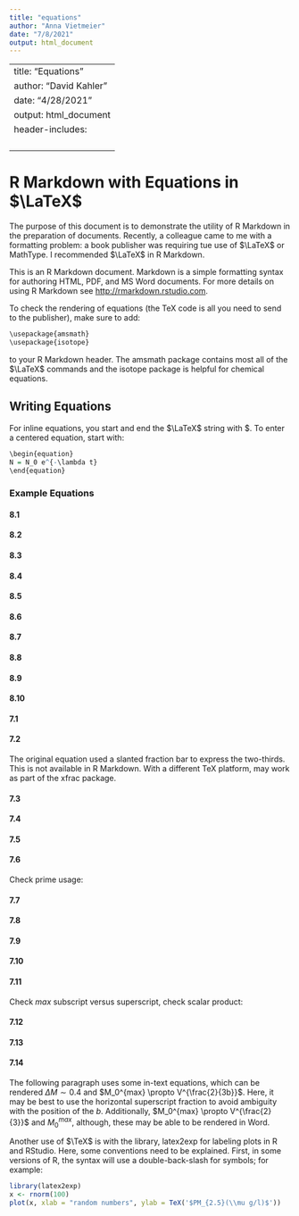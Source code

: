 ```yaml
---
title: "equations"
author: "Anna Vietmeier"
date: "7/8/2021"
output: html_document
---
```


---
title: "Equations"
author: "David Kahler"
date: "4/28/2021"
output: html_document
header-includes: 
      \usepackage{amsmath}
      \usepackage{isotope}
      \usepackage{pdfpages}
      \usepackage{pdflatex}
---

# R Markdown with Equations in $\LaTeX$

The purpose of this document is to demonstrate the utility of R Markdown in the preparation of documents.  Recently, a colleague came to me with a formatting problem: a book publisher was requiring tue use of $\LaTeX$ or MathType.  I recommended $\LaTeX$ in R Markdown.  

This is an R Markdown document. Markdown is a simple formatting syntax for authoring HTML, PDF, and MS Word documents. For more details on using R Markdown see <http://rmarkdown.rstudio.com>.  

To check the rendering of equations (the TeX code is all you need to send to the publisher), make sure to add:   
```r
\usepackage{amsmath}  
\usepackage{isotope}  
```
to your R Markdown header.  The amsmath package contains most all of the $\LaTeX$ commands and the isotope package is helpful for chemical equations.

## Writing Equations  
For inline equations, you start and end the $\LaTeX$ string with $.  To enter a centered equation, start with:  
```r
\begin{equation}
N = N_0 e^{-\lambda t}
\end{equation}
```

### Example Equations
#### 8.1
\begin{equation}
N = N_0 e^{-\lambda t}
\end{equation}

#### 8.2
\begin{equation}
\label{eq:8.2}
\mathrm{^{226}_{88}Ra} \rightarrow \mathrm{^{222}_{86}Rn} + \mathrm{^{4}_{2}He^{2+}} + \gamma + hv  
\end{equation}

#### 8.3
\begin{equation}
\mathrm{^{228}_{88}Ra} \rightarrow \mathrm{^{228}_{89}Ac} + \mathrm{e^{-}} + \gamma + hv  
\end{equation}

#### 8.4
\begin{equation}
A_n = \lambda_n N_n
\end{equation}

#### 8.5
\begin{equation}
N_n = c_{1} e^{-\lambda_1 t} + c_{2} e^{-\lambda_2 t} + c_{3} e^{-\lambda_3 t} + \ldots + c_{n} e^{-\lambda_n t}
\end{equation}

#### 8.6
\begin{equation}
c_1 = \frac{\lambda_1 \lambda_2 \ldots \lambda_{n-1}}{(\lambda_2 -\lambda_1) (\lambda_3 -\lambda_1) (\lambda_n \lambda_1)} N^{0}_{1}
\end{equation}

#### 8.7
\begin{equation}
c_2 = \frac{\lambda_1 \lambda_2 \ldots \lambda_{n-1}}{(\lambda_1 -\lambda_2) (\lambda_3 -\lambda_2) (\lambda_n \lambda_2)} N^{0}_{1}
\end{equation}

#### 8.8
\begin{equation}
c_3 = \frac{\lambda_1 \lambda_2 \ldots \lambda_{n-1}}{(\lambda_1 -\lambda_n) (\lambda_2 -\lambda_n) (\lambda_{n-1} -\lambda_n)} N^{0}_{1}
\end{equation}

#### 8.9
\begin{equation}
\log([\mathrm{^{226}Ra}]) = 1.3536 \times \log({TDS}) - 4.4513
\end{equation}

#### 8.10
\begin{equation}
\log([\mathrm{^{226}Ra}]) = 0.6521 \times \log(\mathrm{[Cl]}) - 0.8448
\end{equation}

#### 7.1
\begin{equation}
M_0 = G \bar{d} A
\end{equation}

#### 7.2
\begin{equation}
M_W = \frac{2}{3} \log_{10}M_0 - 6.03
\end{equation}

The original equation used a slanted fraction bar to express the two-thirds.  This is not available in R Markdown.  With a different TeX platform, \sfrac may work as part of the xfrac package.

#### 7.3
\begin{equation}
M_L = \log_{10}A + 2.56 \log_{10} \Delta - 1.67
\end{equation}

#### 7.4
\begin{equation}
\log_{10} N = a - b M, M \geq M_C
\end{equation}

#### 7.5
\begin{equation}
\sigma (x) = \begin{bmatrix} \sigma_{11} & \sigma_{12} & \sigma_{13} \\ \sigma_{21} & \sigma_{22} & \sigma_{23} \\ \sigma_{31} & \sigma_{32} & \sigma_{33} \end{bmatrix}
\end{equation}

#### 7.6
Check prime usage:
\begin{equation}
S_V(z) = \int_0^{z} \rho (z^\prime) g d z^\prime
\end{equation}

#### 7.7
\begin{equation}
\sigma_n^\prime = \sigma_n - \alpha P
\end{equation}

#### 7.8
\begin{equation}
\mathrm{\bf{T}} = \mathrm{\bf{\sigma \hat{n}}}
\end{equation}

#### 7.9
\begin{equation}
\lvert \tau \rvert = C + \mu \sigma_N^\prime
\end{equation}

#### 7.10
\begin{equation}
\sigma_1 = \lbrack \sqrt{\mu^2 + 1} + \mu \rbrack^2 \sigma_3 + 2 C \lbrack \sqrt{\mu^2 + 1} + \mu \rbrack
\end{equation}

#### 7.11
Check *max* subscript versus superscript, check scalar product:
\begin{equation}
M_0^{max} = G \cdot V
\end{equation}

#### 7.12
\begin{equation}
M_{max} = M_C + \frac{1}{b} \log_{10} N
\end{equation}

#### 7.13
\begin{equation}
\Sigma = \log_{10} N - \log_{10} V + b M_C
\end{equation}

#### 7.14
\begin{equation}
M_{max} = \frac{1}{b} (\Sigma + \log_{10} V)
\end{equation}

The following paragraph uses some in-text equations, which can be rendered $\Delta M \sim 0.4$ and $M_0^{max} \propto V^{\frac{2}{3b}}$.  Here, it may be best to use the horizontal superscript fraction to avoid ambiguity with the position of the *b*.  Additionally, $M_0^{max} \propto V^{\frac{2}{3}}$ and $M_0^{max}$, although, these may be able to be rendered in Word.  

Another use of $\TeX$ is with the library, latex2exp for labeling plots in R and RStudio.  Here, some conventions need to be explained.  First, in some versions of R, the syntax will use a double-back-slash for symbols; for example:
```r
library(latex2exp)
x <- rnorm(100)
plot(x, xlab = "random numbers", ylab = TeX('$PM_{2.5}(\\mu g/l)$'))
```
